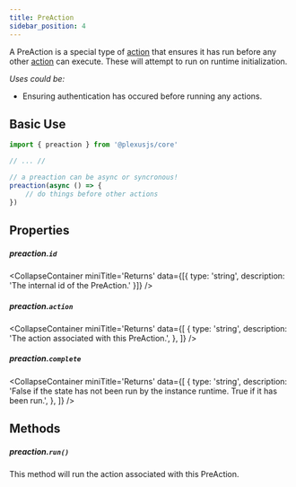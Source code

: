 ```yaml
---
title: PreAction
sidebar_position: 4
---
```



A PreAction is a special type of [action](/docs/api-reference/action) that ensures it has run before any other [action](/docs/api-reference/action) can execute. These will attempt to run on runtime initialization.

_Uses could be:_

<ul className='list'>
	<li> Ensuring authentication has occured before running any actions.</li>
</ul>

## Basic Use

```ts
import { preaction } from '@plexusjs/core'

// ... //

// a preaction can be async or syncronous!
preaction(async () => {
	// do things before other actions
})
```

## Properties

##### preaction.`id`

<CollapseContainer
	miniTitle='Returns'
	data={[{ type: 'string', description: 'The internal id of the PreAction.' }]}
/>

##### preaction.`action`

<CollapseContainer
	miniTitle='Returns'
	data={[
		{
			type: 'string',
			description: 'The action associated with this PreAction.',
		},
	]}
/>

##### preaction.`complete`

<CollapseContainer
	miniTitle='Returns'
	data={[
		{
			type: 'string',
			description:
				'False if the state has not been run by the instance runtime. True if it has been run.',
		},
	]}
/>

## Methods

##### preaction.`run()`

This method will run the action associated with this PreAction.
